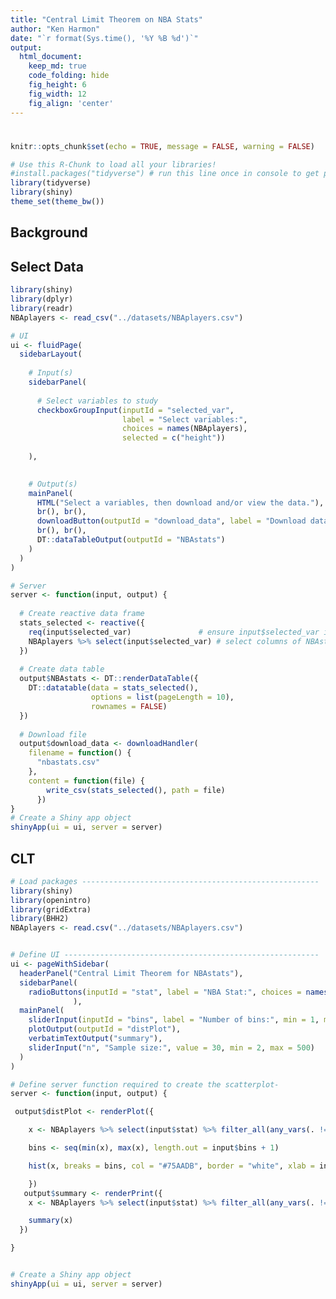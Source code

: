 ```yaml
---
title: "Central Limit Theorem on NBA Stats"
author: "Ken Harmon"
date: "`r format(Sys.time(), '%Y %B %d')`"
output:
  html_document:  
    keep_md: true
    code_folding: hide
    fig_height: 6
    fig_width: 12
    fig_align: 'center'
---
```


# {.tabset .tabset-fade}

```r
knitr::opts_chunk$set(echo = TRUE, message = FALSE, warning = FALSE)
```

```r
# Use this R-Chunk to load all your libraries!
#install.packages("tidyverse") # run this line once in console to get package
library(tidyverse)
library(shiny)
theme_set(theme_bw())
```

## Background

## Select Data

```r
library(shiny)
library(dplyr)
library(readr)
NBAplayers <- read_csv("../datasets/NBAplayers.csv")

# UI
ui <- fluidPage(
  sidebarLayout(
    
    # Input(s)
    sidebarPanel(
      
      # Select variables to study
      checkboxGroupInput(inputId = "selected_var",
                         label = "Select variables:",
                         choices = names(NBAplayers),
                         selected = c("height"))
      
    ),

        
    # Output(s)
    mainPanel(
      HTML("Select a variables, then download and/or view the data."),
      br(), br(),
      downloadButton(outputId = "download_data", label = "Download data"),
      br(), br(),
      DT::dataTableOutput(outputId = "NBAstats")
    )
  )
)

# Server
server <- function(input, output) {
  
  # Create reactive data frame
  stats_selected <- reactive({
    req(input$selected_var)               # ensure input$selected_var is available
    NBAplayers %>% select(input$selected_var) # select columns of NBAstats
  })
  
  # Create data table
  output$NBAstats <- DT::renderDataTable({
    DT::datatable(data = stats_selected(), 
                  options = list(pageLength = 10), 
                  rownames = FALSE)
  })
  
  # Download file
  output$download_data <- downloadHandler(
    filename = function() {
      "nbastats.csv"
    },
    content = function(file) { 
        write_csv(stats_selected(), path = file) 
      })
}
# Create a Shiny app object
shinyApp(ui = ui, server = server)
```

## CLT

```r
# Load packages -----------------------------------------------------
library(shiny)
library(openintro)
library(gridExtra)
library(BHH2)
NBAplayers <- read.csv("../datasets/NBAplayers.csv")


# Define UI ---------------------------------------------------------
ui <- pageWithSidebar(
  headerPanel("Central Limit Theorem for NBAstats"),
  sidebarPanel(
    radioButtons(inputId = "stat", label = "NBA Stat:", choices = names(NBAplayers))
              ),
  mainPanel(
    sliderInput(inputId = "bins", label = "Number of bins:", min = 1, max = 50, value = 30),
    plotOutput(outputId = "distPlot"),
    verbatimTextOutput("summary"),
    sliderInput("n", "Sample size:", value = 30, min = 2, max = 500)
  )
)

# Define server function required to create the scatterplot-
server <- function(input, output) {

 output$distPlot <- renderPlot({

    x <- NBAplayers %>% select(input$stat) %>% filter_all(any_vars(. != 0)) %>% pull() %>% na.omit() %>% as.numeric() # select columns of NBA

    bins <- seq(min(x), max(x), length.out = input$bins + 1)

    hist(x, breaks = bins, col = "#75AADB", border = "white", xlab = input$stat,  main = "")

    })
   output$summary <- renderPrint({
    x <- NBAplayers %>% select(input$stat) %>% filter_all(any_vars(. != 0)) %>% pull() %>% na.omit() %>% as.numeric()

    summary(x)
  })

}


# Create a Shiny app object
shinyApp(ui = ui, server = server)


```